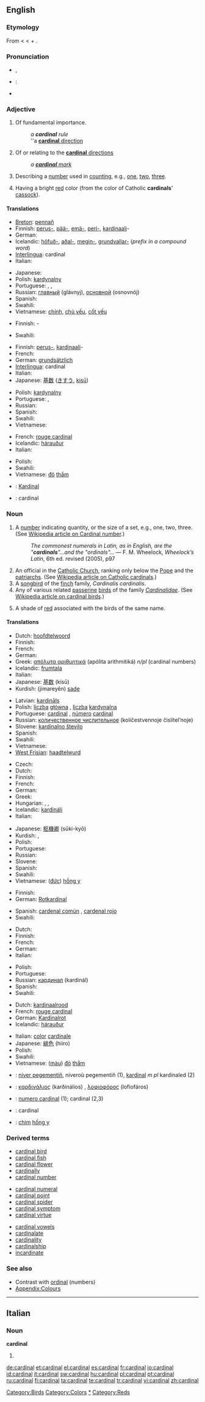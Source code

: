 {{was wotd|2006|June|11}}
{{also|Cardinal}}
==English==
{{wikipedia}}

===Etymology===
From {{etyl|enm}} {{term|cardinal|lang=enm||important, chief}} < {{etyl|la}} {{term|cardinalis||pertaining to a hinge, hence applied to that on which something turns or depends, important, principal, chief}} < {{term|cardo||[[hinge]]}} + {{term|-alis||adjectival suffix}}.

===Pronunciation===
* {{a|RP}} {{IPA|/ˈkɑː.dɪ.nəl/}}, {{SAMPA|/"kA:.dI.n@l/}}
* {{a|GenAm}}: {{IPA|/ˈkɑɹdɪnəl/}}
* {{audio|en-us-cardinal.ogg|Audio (US)}}

===Adjective===
{{en-adj}}

# Of fundamental importance.
#: ''a '''cardinal''' rule''
#: ''a [[cardinal direction|'''cardinal''' direction]]
# {{nautical}} Of or relating to the [[cardinal direction|'''cardinal''' directions]]
#: ''a [[cardinal mark|'''cardinal''' mark]]''
# Describing a [[number]] used in [[count]]ing, e.g., [[one]], [[two]], [[three]].
# {{colour}} Having a bright [[red]] color (from the color of Catholic '''cardinals'''' [[cassock]]).

====Translations====
{{trans-top|of fundamental importance}}
* [[Breton]]: [[pennañ]]
* Finnish: [[perus-]], [[pää-]], [[emä-]], [[peri-]], [[kardinaali]]-
* German: {{t+|de|grundsätzlich}}
* Icelandic: [[höfuð-]], [[aðal-]], [[megin-]], [[grundvallar-]] (''prefix in a compound word'')
* [[Interlingua]]: cardinal
* Italian: {{t+|it|cardinale}}
{{trans-mid}}
* Japanese: {{t+|ja|基本|sc=Jpan}}
* Polish: [[kardynalny]] {{m}}
* Portuguese: {{t+|pt|cardeal}}, {{t+|pt|fundamental}}, {{t+|pt|principal}}
* Russian: [[главный]] (glávnyj), [[основной]] (osnovnój)
* Spanish: {{t+|es|cardinal}}
* Swahili: {{t|sw|kadinoli|xs=Swahili}}
* Vietnamese: [[chính]], [[chủ yếu]], [[cốt yếu]]
{{trans-bottom}}

{{trans-top|of or relating to the cardinal directions}}
* Finnish: {{t-|fi|kardinaali}}-
{{trans-mid}}
* Swahili: {{t|sw|kadinoli|xs=Swahili}}
{{trans-bottom}}

{{trans-top|describing a number that indicates quantity}}
* Finnish: [[perus-]], [[kardinaali]]-
* French: {{t+|fr|cardinal}}
* German: [[grundsätzlich]]
* [[Interlingua]]: cardinal
* Italian: {{t+|it|cardinale}}
* Japanese: [[基数]] ([[きすう]], [[kisū]])
{{trans-mid}}
* Polish: [[kardynalny]] {{m}}
* Portuguese: {{t+|pt|cardeal}}, {{t+|pt|cardinal}}
* Russian: {{t+|ru|количественный|tr=kolíčestvennyj|sc=Cyrl}}
* Spanish: {{t+|es|cardinal}}
* Swahili: {{t|sw|kadinoli|xs=Swahili}}
* Vietnamese: {{t+|vi|lượng|xs=Vietnamese}}
{{trans-bottom}}

{{trans-top|having a bright red color}}
* French: [[rouge cardinal]]
* Icelandic: [[hárauður]]
* Italian: {{t+|it|cardinale}}
{{trans-mid}}
* Polish: {{t+|pl|purpurowy|m}}
* Swahili: {{t|sw|kadinoli|xs=Swahili}}
* Vietnamese: [[đỏ]] [[thắm]]
{{trans-bottom}}

{{checktrans-top}}
* {{ttbc|Indonesian}}: [[Kardinal]]
* {{ttbc|Romanian}}: cardinal
{{trans-bottom}}

===Noun===
{{en-noun}}

# A [[number]] indicating quantity, or the size of a set, e.g., one, two, three. (See [[w:Cardinal_number|Wikipedia article on Cardinal number]].)
#: ''The commonest numerals in Latin, as in English, are the "'''cardinals'''"...and the "ordinals"...'' — F. M. Wheelock, ''Wheelock’s Latin'', 6th ed. revised (2005), p97
# An official in the [[w:Catholicism|Catholic Church]], ranking only below the [[w:Pope|Pope]] and the [[patriarch]]s. (See [[w:Cardinal_(Catholicism)|Wikipedia article on Catholic cardinals]].)
# A [[songbird]] of the [[finch]] family, ''Cardinalis cardinalis''.
# Any of various related [[passerine]] [[bird]]s of the family ''[[Cardinalidae]]''. (See [[w:Cardinal_(bird)|Wikipedia article on cardinal birds]].)
# {{colour}} A shade of [[red]] associated with the birds of the same name.
#: {{color panel|C41E3A}}

====Translations====
{{trans-top|number}}
* Dutch: [[hoofdtelwoord]] {{n}}
* Finnish: {{t-|fi|perusluku}}
* French: {{t+|fr|cardinal}}
* German: {{t+|de|Grundzahl|f}}
* Greek: [[απόλυτα αριθμητικά]] (apólita arithmitiká) ''n/pl'' (cardinal numbers)
* Icelandic: [[frumtala]] {{f}}
* Italian: {{t-|it|numero cardinale|m}}
* Japanese: [[基数]] (kisū)
* Kurdish: (jimareyên) [[sade]]
{{trans-mid}}
* Latvian: [[kardināls]]
* Polish: [[liczba]] [[główna]] {{f}}, [[liczba]] [[kardynalna]] {{f}}
* Portuguese: [[cardinal]] {{m}}, [[número]] [[cardinal]] {{m}}
* Russian: [[количественное числительное]] (kolíčestvennoje čislítel’noje) {{n}}
* Slovene: [[kardinalno število]] {{n}}
* Spanish: {{t+|es|número cardinal|m}}
* Swahili: {{t|sw|kadinoli|xs=Swahili}}
* Vietnamese: {{t+|vi|số lượng|xs=Vietnamese}}
* [[West Frisian]]: [[haadtelwurd]]
{{trans-bottom}}

{{trans-top|official in Catholic Church}}
* Czech: {{t-|cs|kardinál|m}}
* Dutch: {{t+|nl|kardinaal|m}}
* Finnish: {{t-|fi|kardinaali}}
* French: {{t+|fr|cardinal|m}}
* German: {{t+|de|Kardinal|m}}
* Greek: {{t+|el|καρδινάλιος|m|tr=karðinálios|sc=Grek}}
* Hungarian: {{t+|hu|bíboros}},  {{t-|hu|kardinális}},  {{t-|hu|bíbornok}}
* Icelandic: [[kardináli]] {{m}}
* Italian: {{t+|it|cardinale|m}}
{{trans-mid}}
* Japanese: [[枢機卿]] (sūki-kyō)
* Kurdish: {{t+|ku|kardînal}}, {{t+|ku|metran}}
* Polish: {{t+|pl|kardynał|m}}
* Portuguese: {{t+|pt|cardeal|m}}
* Russian: {{t+|ru|кардинал|m|tr=kardinál|sc=Cyrl}}
* Slovene: {{t+|sl|kardinal|m}}
* Spanish: {{t+|es|cardenal|m}}
* Swahili: {{t|sw|kadinoli|xs=Swahili}}
* Vietnamese: ([[đức]]) [[hồng y]]
{{trans-bottom}}

{{trans-top|bird ''Cardinalis cardinalis''}}
* Finnish: {{t-|fi|punakardinaali}}
* German: [[Rotkardinal]] {{m}}
{{trans-mid}}
* Spanish: [[cardenal común]] {{m}}, [[cardenal rojo]] {{m}}
* Swahili: {{t|sw|kadinoli|xs=Swahili}}
{{trans-bottom}}

{{trans-top|any bird in family ''Cardinalidae''}}
* Dutch: {{t+|nl|kardinaal|m}}
* Finnish: {{t-|fi|kardinaali}}
* French: {{t+|fr|cardinal|m}}
* German: {{t+|de|Kardinal|m}}
* Italian: {{t+|it|cardinale|m}}
{{trans-mid}}
* Polish: {{t+|pl|kardynał|m}}
* Portuguese: {{t+|pt|cardeal|m}}
* Russian: [[кардинал]] (kardinál) {{m}}
* Spanish: {{t+|es|cardenal|m}}
* Swahili: {{t|sw|kadinoli|xs=Swahili}}
{{trans-bottom}}

{{trans-top|colour}}
* Dutch: [[kardinaalrood]] {{n}}
* French: [[rouge cardinal]]
* German: [[Kardinalrot]] {{n}}
* Icelandic: [[hárauður]] {{m}}
{{trans-mid}}
* Italian: [[color]] [[cardinale]] {{m}}
* Japanese: [[緋色]] (hiiro)
* Polish: {{t+|pl|purpura|f}}
* Swahili: {{t|sw|kadinoli|xs=Swahili}}
* Vietnamese: ([[màu]]) [[đỏ]] [[thắm]]
{{trans-bottom}}

{{checktrans-top}}
* {{ttbc|Breton}}: [[niver pegementiñ]], niveroù pegementiñ {{p}} (1), [[kardinal]] ''m pl'' kardinaled (2)
* {{ttbc|Greek}}: [[καρδινάλιος]] (karðinálios) {{m}}, [[λοφιοφόρος]] (lofiofáros) {{m}}
* {{ttbc|Interlingua}}: [[numero cardinal]] (1); cardinal (2,3)
* {{ttbc|Romanian}}: cardinal
* {{ttbc|Vietnamese}}: [[chim]] [[hồng y]]
{{trans-bottom}}

===Derived terms===
{{top3}}
* [[cardinal bird]]
* [[cardinal fish]]
* [[cardinal flower]]
* [[cardinally]]
* [[cardinal number]]
{{mid3}}
* [[cardinal numeral]]
* [[cardinal point]]
* [[cardinal spider]]
* [[cardinal symptom]]
* [[cardinal virtue]]
{{mid3}}
* [[cardinal vowels]]
* [[cardinalate]]
* [[cardinality]]
* [[cardinalship]]
* [[incardinate]]
{{bottom}}

===See also===
* Contrast with [[ordinal]] (numbers)
* [[Appendix:Colours]]

[[Category:Birds]]
[[Category:Colors]]
[[Category:Numbers|*]]
[[Category:Reds]]

----
==Italian==

===Noun===
'''cardinal''' {{m}}

# {{apocopic form of|cardinale|lang=Italian}}

[[de:cardinal]]
[[et:cardinal]]
[[el:cardinal]]
[[es:cardinal]]
[[fr:cardinal]]
[[io:cardinal]]
[[id:cardinal]]
[[it:cardinal]]
[[sw:cardinal]]
[[hu:cardinal]]
[[pl:cardinal]]
[[pt:cardinal]]
[[ru:cardinal]]
[[fi:cardinal]]
[[ta:cardinal]]
[[te:cardinal]]
[[tr:cardinal]]
[[vi:cardinal]]
[[zh:cardinal]]